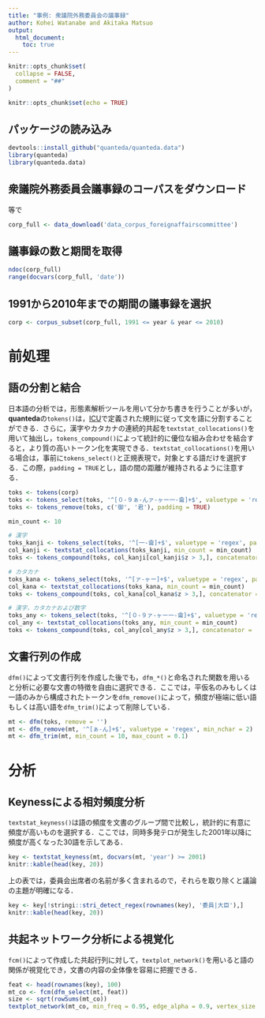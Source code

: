 ```yaml
---
title: "事例: 衆議院外務委員会の議事録"
author: Kohei Watanabe and Akitaka Matsuo
output: 
  html_document:
    toc: true
---
```


```r
knitr::opts_chunk$set(
  collapse = FALSE,
  comment = "##"
)
```


```r
knitr::opts_chunk$set(echo = TRUE)
```

## パッケージの読み込み
```r
devtools::install_github("quanteda/quanteda.data")
library(quanteda)
library(quanteda.data)
```


## 衆議院外務委員会議事録のコーパスをダウンロード
等で
```r
corp_full <- data_download('data_corpus_foreignaffairscommittee')
```


## 議事録の数と期間を取得
```r
ndoc(corp_full)
range(docvars(corp_full, 'date'))
```


## 1991から2010年までの期間の議事録を選択
```r
corp <- corpus_subset(corp_full, 1991 <= year & year <= 2010)
```

# 前処理

## 語の分割と結合
日本語の分析では，形態素解析ツールを用いて分かち書きを行うことが多いが，**quanteda**の`tokens()`は，[ICU](http://site.icu-project.org/)で定義された規則に従って文を語に分割することができる．さらに，漢字やカタカナの連続的共起を`textstat_collocations()`を用いて抽出し，`tokens_compound()`によって統計的に優位な組み合わせを結合すると，より質の高いトークン化を実現できる．`textstat_collocations()`を用いる場合は，事前に`tokens_select()`と正規表現で，対象とする語だけを選択する．この際，`padding = TRUE`とし，語の間の距離が維持されるように注意する．
```r
toks <- tokens(corp)
toks <- tokens_select(toks, '^[０-９ぁ-んァ-ヶー一-龠]+$', valuetype = 'regex', padding = TRUE)
toks <- tokens_remove(toks, c('御', '君'), padding = TRUE)

min_count <- 10

# 漢字
toks_kanji <- tokens_select(toks, '^[一-龠]+$', valuetype = 'regex', padding = TRUE)
col_kanji <- textstat_collocations(toks_kanji, min_count = min_count)
toks <- tokens_compound(toks, col_kanji[col_kanji$z > 3,], concatenator = '')

# カタカナ
toks_kana <- tokens_select(toks, '^[ァ-ヶー]+$', valuetype = 'regex', padding = TRUE)
col_kana <- textstat_collocations(toks_kana, min_count = min_count)
toks <- tokens_compound(toks, col_kana[col_kana$z > 3,], concatenator = '')

# 漢字，カタカナおよび数字
toks_any <- tokens_select(toks, '^[０-９ァ-ヶー一-龠]+$', valuetype = 'regex', padding = TRUE)
col_any <- textstat_collocations(toks_any, min_count = min_count)
toks <- tokens_compound(toks, col_any[col_any$z > 3,], concatenator = '')
```

## 文書行列の作成
`dfm()`によって文書行列を作成した後でも，`dfm_*()`と命名された関数を用いると分析に必要な文書の特徴を自由に選択できる．ここでは，平仮名のみもしくは一語のみから構成されたトークンを`dfm_remove()`によって，頻度が極端に低い語もしくは高い語を`dfm_trim()`によって削除している．
```r
mt <- dfm(toks, remove = '')
mt <- dfm_remove(mt, '^[ぁ-ん]+$', valuetype = 'regex', min_nchar = 2)
mt <- dfm_trim(mt, min_count = 10, max_count = 0.1)

```

# 分析

## Keynessによる相対頻度分析

`textstat_keyness()`は語の頻度を文書のグループ間で比較し，統計的に有意に頻度が高いものを選択する．ここでは，同時多発テロが発生した2001年以降に頻度が高くなった30語を示してある．

```r
key <- textstat_keyness(mt, docvars(mt, 'year') >= 2001)
knitr::kable(head(key, 20))
```

上の表では，委員会出席者の名前が多く含まれるので，それらを取り除くと議論の主題が明確になる．

```r
key <- key[!stringi::stri_detect_regex(rownames(key), '委員|大臣'),]
knitr::kable(head(key, 20))
```


## 共起ネットワーク分析による視覚化
`fcm()`によって作成した共起行列に対して，`textplot_network()`を用いると語の関係が視覚化でき，文書の内容の全体像を容易に把握できる．
```r
feat <- head(rownames(key), 100)
mt_co <- fcm(dfm_select(mt, feat))
size <- sqrt(rowSums(mt_co))
textplot_network(mt_co, min_freq = 0.95, edge_alpha = 0.9, vertex_size = size / max(size) * 3)
```

